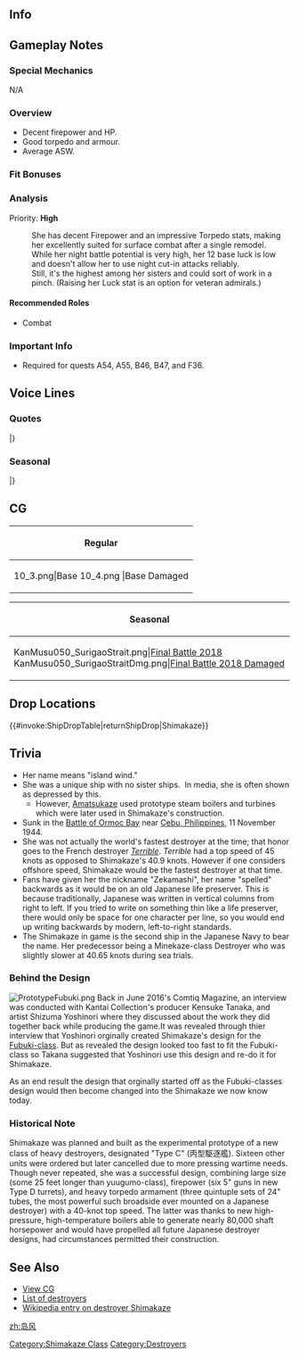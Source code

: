==Info==
{{KanmusuInfo|ID=010}}
{{KanmusuInfo|ID=010a}}

==Gameplay Notes==
===Special Mechanics===
N/A

===Overview===
* Decent firepower and HP.
* Good torpedo and armour.
* Average ASW.  

===Fit Bonuses===
{{:{{BASEPAGENAME}}/Equipment Bonuses}}
{{clear}}

===Analysis===
Priority: '''High'''
:She has decent Firepower and an impressive Torpedo stats, making her excellently suited for surface combat after a single remodel.
:While her night battle potential is very high, her 12 base luck is low and doesn't allow her to use night cut-in attacks reliably. 
:Still, it's the highest among her sisters and could sort of work in a pinch. (Raising her Luck stat is an option for veteran admirals.)

====Recommended Roles====
* Combat

===Important Info===
* Required for quests A54, A55, B46, B47, and F36.

==Voice Lines==
===Quotes===
{{ShipquoteHeader}}
{{ShipquoteKai
|scenario = Introduction
|origin = 駆逐艦島風です。スピードなら誰にも負けません。速きこと、島風の如し、です！
|translation = I'm the destroyer Shimakaze. I won't lose to anyone in speed. I'm as swift as the island wind.<ref>Her name literally means 'Island wind'.</ref>
|audio = Kc50v1.ogg
}}
{{ShipquoteKai
|scenario = Library
|origin = 艦隊型駆逐艦の最高峰を目指して開発された、高速で重雷装の駆逐艦、島風型よ。
40ノット以上の快速なんだから。
でも、量産には向かなくって、私一隻しか建造されなかったの。
|translation = Developed as the pinnacle of fleet destroyers with high speed and heavily armed with torpedoes, the Shimakaze-class.
I can go faster than 40 knots after all.<ref>She was able to achieve speeds of 40.9 knots in trials.</ref>
But I wasn't fit for mass-production so I was the only one built.<ref>Due to the complexity of her experimental engine and the changing war situation, plans to mass produce her were scrapped in favour of the Akizuki-class.</ref>
|audio = Kc50v25.ogg
}}
{{ShipquoteKai
|scenario = Secretary 1
|origin = おぉっ!?
|translation = Ou!?
|audio = Kc50v2.ogg
}}
{{ShipquoteKai
|scenario = Secretary 2
|origin = なんですかー提督！？
|translation = What is it, Admiral!?
|audio = Kc50v3.ogg
}}
{{ShipquoteKai
|scenario = Secretary 2
|kai = yes
|origin = 提督、おはようございまーっす！
|translation = Good morning, Admiral!
|audio = ShimakazeKai-Secretary 2.ogg
}}
{{ShipquoteKai
|scenario = Secretary 3
|origin = 駆けっこしたいんですか？負けませんよ？
|translation = You want to race? I won't lose you know?
|audio = Kc50v4.ogg
}}
{{ShipquoteKai
|scenario = Secretary Idle
|kai = yes
|origin = んぁ？…ん、今、連装砲ちゃんとお話したの。ふぅ…だって退屈なんだもん！
|translation = Hmmm? ...Mmm, I'm talking with Rensouhou-chan now. *sigh*... It's because I'm bored!<ref>"Rensouhou" (連装砲) refers to the 12.7cm twin mounted gun robots that she has.</ref>
|audio = Kc50v29.ogg
}}
{{ShipquoteKai
|scenario = Secretary (Married)
|origin = えっ？提督、走り疲れたの？おっそーい！…でも、頑張ったね！
|translation = Eh? Are you tired of running, Admiral? You're slow! ...But you still did your best!
|audio = Kc50v28.ogg
}}
{{ShipquoteKai
|scenario = Wedding
|origin = 提督、私の走り見てくれた？ね、早いでしょ？早いでしょ？フフフン
|translation =Will you watch me run, Admiral? Hey, I'm fast right? Right? Fufufu~
|audio = Kc50v24.ogg
}}
{{ShipquoteKai
|scenario = Player's Score
|origin = 提督宛てに連絡が来てるみたいよ
|translation = Looks like you've got a message, Admiral.
|audio = Kc50v8.ogg
}}
{{ShipquoteKai
|scenario = Joining the Fleet
|origin = 島風、出撃しまーす！
|translation = Shimakaze, sortieing!
|audio = Kc50v13.ogg
}}
{{ShipquoteKai
|scenario = Equipment 1
|origin = もっともっと速くなってもいいの？<ref>Shared with Supply before Kai.</ref>
|translation = Can I keep getting faster and faster?
|audio = Kc50v9.ogg
}}
{{ShipquoteKai
|scenario = Equipment 2
|origin = これ以上速くなっても知らないから！
|translation = Don't blame me if I get even faster!
|audio = Kc50v10.ogg
}}
{{ShipquoteKai
|scenario = Equipment 3
|origin = おっそーいー！
|translation = You're~ slow~!
|audio = Kc50v26.ogg
}}
{{ShipquoteKai
|scenario = Supply
|kai = yes
|origin = 補給おそーい！
|translation = The resupply is slow~!
|audio = ShimakazeKai-Supply.ogg
}}
{{ShipquoteKai
|scenario = Docking (Minor Damage)
|origin = タービン周りも整備したーい！
|translation = I want my turbines maintained too!
|audio = Kc50v11.ogg
}}
{{ShipquoteKai
|scenario = Docking (Major Damage)
|origin = 連装砲ちゃんも修理してあげなきゃ。
|translation = I have to get Rensouhou-chan repaired too.
|audio = Kc50v12.ogg
}}
{{ShipquoteKai
|scenario = Construction
|origin = また私より遅い船が出来たみたい。
|translation = Looks like a ship slower than me has been made again.
|audio = Kc50v5.ogg
}}
{{ShipquoteKai
|scenario = Returning from Sortie
|origin = 艦隊がやっと帰投したよ、遅いよね？
|translation = The fleet has finally returned to port, they're slow right?
|audio = Kc50v7.ogg
}}
{{ShipquoteKai
|scenario = Starting a Sortie
|origin = 連装砲ちゃん、一緒に行くよ。
|translation = Let's go together, Renshouhou-chan.
|audio = Kc50v14.ogg
}}
{{ShipquoteKai
|scenario = Starting a Battle
|origin = 私には誰も追いつけないよ！
|translation = There's no one who can keep up with me!
|audio = Kc50v15.ogg
}}
{{ShipquoteKai
|scenario = Attack
|origin = 島風、砲雷撃戦、入ります！
|translation = Shimakaze, entering combat!
|audio = Kc50v16.ogg
}}
{{ShipquoteKai
|scenario = Night Battle Attack
|origin = にひひっ！あなたって、遅いのね！
|translation = Nihihi~! You're slow!
|audio = Kc50v17.ogg
}}
{{ShipquoteKai
|scenario = Night Battle Attack
|kai = yes
|origin = 五連装酸素魚雷！いっちゃってぇー！
|translation = Quintuple Oxygen Torpedoes! Launch~!
|audio = ShimakazeKai-Attack.ogg
}}
{{ShipquoteKai
|scenario = Night Battle
|origin = だからー、しまかぜからは、逃げられないって！
|translation = I told you there's no escape from me!
|audio = Kc50v18.ogg
}}
{{ShipquoteKai
|scenario = MVP
|origin = 私が一番？やっぱり？そうよね！だって速いもん！
|translation = I'm number one? You expected that? Of course! I'm fast after all!
|audio = Kc50v23.ogg
}}
{{ShipquoteKai
|scenario = Minor Damage 1
|origin = ひゃっ！？
|translation = Hyaah!?
|audio = Kc50v19.ogg
}}
{{ShipquoteKai
|scenario = Minor Damage 2
|origin = やーめーてーよー！
|translation = Stop~ that~!
|audio = Kc50v20.ogg
}}
{{ShipquoteKai
|scenario = Minor Damage 2
|kai = yes
|origin = あんまりあれだと過熱しちゃうよ？
|translation = Things will overheat if you keep that up you know?
|audio = ShimakazeKai-Minor Damage 2.ogg
}}
{{ShipquoteKai
|scenario = Major Damage
|origin = はう…この私がやられるなんて…
|translation = Ow... For me to get hit...
|audio = Kc50v21.ogg
}}
{{ShipquoteKai
|scenario = Major Damage
|kai = yes
|origin = あうぅっ！痛いってばぁっ！
|translation = Ow~! I said that hurt~!
|audio = ShimakazeKai-Major Damage.ogg
}}
{{ShipquoteKai
|scenario = Sunk
|origin = 速いだけじゃ…ダメなのね…
|translation = I guess... speed isn't enough...
|audio = Kc50v22.ogg
}}
|} <references/>

{{clear}}

===Seasonal===
{{SeasonalHeaderOld}}
{{SeasonalQuote
|scenario = [[Seasonal/Rainy_Season_2015|Rainy Season 2015]]
|origin = この季節は雨が多くて、連装砲ちゃんたちがかわいそう。早く夏になれ～、はやくはやく～
|translation =	I feel sorry for my Renshouhou-chans during this season with all this rain. Summer needs to get here fast; real fast~
|audio = Shimakaze_Rainy_Secretary_1.ogg
|notes =
}} 
{{SeasonalQuote
|scenario = [[Seasonal/Mid_Summer_Season_Update|Midsummer 2015]]
|origin = 夏ー！連装砲ちゃんと泳ぎにいこう。泳ぎ比べも負けませんよ！だって早いもん！
|translation =	Summer! Let’s go for a swim, Renshouhou-chan. I won’t lose in swimming either! Because I’m the fastest!
|audio = Shimakaze_Mid_Summer.ogg
|notes =
}}
{{SeasonalQuote
|scenario = [[Seasonal/End_of_Year_2015|End of Year 2015]]
|origin = 大掃除とか面倒くさい！早くお節とか食べたい！早く早く！おぅ！
|translation =	Spring cleaning is a pain! Let’s hurry up and eat the New Year’s food! Hurry, hurry! Ou!
|audio = Shimakaze_Year_End_2015_Sec1.ogg
|notes = 
}}
{{SeasonalQuote
|scenario = [[Seasonal/New_Year_2016|New Year 2016]]
|origin = あけましておめでとう！今年も島風が誰よりも速いがら、見てて！うん！
|translation =	Happy New Year! I’ll still be faster than anyone else this year, just watch! Yep!
|audio = Shimakaze_New_Years_Day_2016.ogg
|notes = 
}}
{{SeasonalQuote
|scenario = [[Seasonal/Valentine%27s_Day_2016|Valentine’s Day 2016]]
|origin = 提督〜、島風のチョコあげるよ〜。誰のよりも早く食べてね。ほら、早く早くー！
|translation =	Here’s some chocolate from me, Admiral. Eat it before anyone else’s. Come on, hurry up!
|audio = Shimakaze_Valentine_Sec1.ogg
|notes = 
}}
{{SeasonalQuote
|scenario = [[Seasonal/Third_Anniversary|3rd Anniversary]]
|origin = まだ三周年なの？おっそーい！でも、おめでとー！提督、お祝いに島風と駆けっこしよう！負けませんよー！
|translation =	It’s just the 3rd Anniversary? Slow! But, congratulations! Let’s have a run to celebrate, Commander! I won’t lose!
|audio = Shimakaze_3rd_Anniversary_Sec1.mp3
|notes = 
}}
{{SeasonalQuote
|scenario = [[Seasonal/Saury_2017|Saury Festival 2017]]
|origin = 秋刀魚焼くも遅い！早く！早く焼いて！
|translation =	The saury grills so slowly! Hurry up! Hurry up and cook!
|audio = Shimakaze_Sec1_Saury_2017.mp3
|notes = 
}}
{{SeasonalQuote
|scenario = [[Seasonal/Christmas_2017|Christmas 2017]]
|origin = 提督、クリスマスだって！島風の分のケーキおっそーい！早く早くぅ！
|translation =	It’s Christmas, Admiral! You’re too slow with my share of cake! Hurry it up!
|audio = Shimakaze_Christmas_Sec1.mp3
|notes = 
}}
{{SeasonalQuote
|scenario = [[Seasonal/Fifth_Anniversary|5th Anniversary]]
|origin = もう五周年?早い！島風も早いけど、時が経つの早い！でも負けないよ。
|translation =	It’s already the 5th Anniversary? I’m fast but, time flies! But I won’t lose.
|audio = Shimakaze_5th_Anniversary_Sec1.mp3
|notes = 
}}
{{SeasonalQuote
|scenario = [[Seasonal/Setsubun_2019|Setsubun 2019]]
|origin = この豆を投げればいいの？えい。なんかつまんない。えい、えい。
|translation =	So I just have to throw these beans? There. It's kinda boring. Take this, and this.
|audio = Shimakaze_Setsubun_2019_Sec1.mp3
|notes = 
}}
{{SeasonalQuote
|scenario = [[Seasonal/Seventh_Anniversary|7th Anniversary]]
|origin = もう七周年なの？早い！早すぎ！でも、島風絶対に負けないよ！見てて！
|translation =	It's already the 7th Anniversary? That was quick! Too quick! But I definitely won't fall behind! Just you watch!
|audio = Shimakaze_7th_Anniversary_Secretary_1.mp3
|notes = 
}}
|}<references/>

{{Clear}}

==CG==
{| class="mw-collapsible mw-collapsed wikitable" style="width: 100%;"
!Regular
|-
|<gallery>
10_3.png|Base
10_4.png |Base Damaged
</gallery>
|}

{| class="mw-collapsible mw-collapsed wikitable" style="width: 100%;"
!Seasonal
|-
|<gallery>
KanMusu050_SurigaoStrait.png|[[Seasonal/Final_Battle|Final Battle 2018]]
KanMusu050_SurigaoStraitDmg.png|[[Seasonal/Final_Battle|Final Battle 2018 Damaged]]
</gallery>
|}

==Drop Locations==
{{#invoke:ShipDropTable|returnShipDrop|Shimakaze}}

==Trivia==
*Her name means "island wind."
*She was a unique ship with no sister ships.  In media, she is often shown as depressed by this.
**However, [[Amatsukaze]] used prototype steam boilers and turbines which were later used in Shimakaze's construction.
*Sunk in the [http://en.wikipedia.org/wiki/Battle_of_Ormoc_Bay Battle of Ormoc Bay] near [http://en.wikipedia.org/wiki/Cebu,_Philippines Cebu, Philippines], 11 November 1944.
*She was not actually the world's fastest destroyer at the time; that honor goes to the French destroyer ''[http://en.wikipedia.org/wiki/French_destroyer_Terrible Terrible]''. ''Terrible'' had a top speed of 45 knots as opposed to Shimakaze's 40.9 knots. However if one considers offshore speed, Shimakaze would be the fastest destroyer at that time.
*Fans have given her the nickname "Zekamashi", her name "spelled" backwards as it would be on an old Japanese life preserver. This is because traditionally, Japanese was written in vertical columns from right to left. If you tried to write on something thin like a life preserver, there would only be space for one character per line, so you would end up writing backwards by modern, left-to-right standards.
*The Shimakaze in game is the second ship in the Japanese Navy to bear the name. Her predecessor being a Minekaze-class Destroyer who was slightly slower at 40.65 knots during sea trials.

===Behind the Design=== 
[[File:PrototypeFubuki.png|right]]
Back in June 2016's Comtiq Magazine, an interview was conducted with Kantai Collection's producer Kensuke Tanaka, and artist Shizuma Yoshinori where they discussed about the work they did together back while producing the game.It was revealed through thier interview that Yoshinori orginally created Shimakaze's design for the [[Fubuki|Fubuki-class]]. But as revealed the design looked too fast to fit the Fubuki-class so Takana suggested that Yoshinori use this design and re-do it for Shimakaze. 

As an end result the design that orginally started off as the Fubuki-classes design would then become changed into the Shimakaze we now know today.

===Historical Note===
Shimakaze was planned and built as the experimental prototype of a new class of heavy destroyers, designated "Type C" (丙型駆逐艦). Sixteen other units were ordered but later cancelled due to more pressing wartime needs. Though never repeated, she was a successful design, combining large size (some 25 feet longer than yuugumo-class), firepower (six 5" guns in new Type D turrets), and heavy torpedo armament (three quintuple sets of 24" tubes, the most powerful such broadside ever mounted on a Japanese destroyer) with a 40-knot top speed. The latter was thanks to new high-pressure, high-temperature boilers able to generate nearly 80,000 shaft horsepower and would have propelled all future Japanese destroyer designs, had circumstances permitted their construction.

==See Also==
*[[{{PAGENAME}}/Gallery|View {{PAGENAME}} CG]]
*[[EliteDD|List of destroyers]]
*[[wikipedia:Japanese_destroyer_Shimakaze_(1942)|Wikipedia entry on destroyer Shimakaze]]

{{shiplist}}
[[Category:Shimakaze Class]]
[[Category:Destroyers]]
[[zh:岛风]]